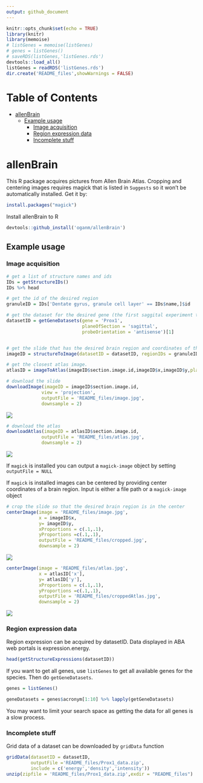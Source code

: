 ```yaml
---
output: github_document
---
```

```r
knitr::opts_chunk$set(echo = TRUE)
library(knitr)
library(memoise)
# listGenes = memoise(listGenes)
# genes = listGenes()
# saveRDS(listGenes,'listGenes.rds')
devtools::load_all()
listGenes = readRDS('listGenes.rds')
dir.create('README_files',showWarnings = FALSE)
```

Table of Contents
=================

   * [allenBrain](#allenbrain)
      * [Example usage](#example-usage)                                                                                                            
         * [Image acquisition](#image-acquisition)                                                                                                 
         * [Region expression data](#region-expression-data)                                                                                       
         * [Incomplete stuff](#incomplete-stuff)   

# allenBrain

This R package acquires pictures from Allen Brain Atlas. Cropping and centering images requires magick that is listed in `Suggests` so it won't be automatically installed. Get it by:

```r
install.packages("magick")
```

Install allenBrain to R
``` r
devtools::github_install('oganm/allenBrain')
```

## Example usage

### Image acquisition

``` r
# get a list of structure names and ids
IDs = getStructureIDs()
IDs %>% head
```

```r
# get the id of the desired region
granuleID = IDs['Dentate gyrus, granule cell layer' == IDs$name,]$id

# get the dataset for the desired gene (the first saggital experiment that did not fail)
datasetID = getGeneDatasets(gene = 'Prox1',
                            planeOfSection = 'sagittal',
                            probeOrientation = 'antisense')[1]


# get the slide that has the desired brain region and coordinates of the center of the region
imageID = structureToImage(datasetID = datasetID, regionIDs = granuleID)

# get the closest atlas image. 
atlasID = imageToAtlas(imageID$section.image.id,imageID$x,imageID$y,planeOfSection ='sagittal')

# download the slide
downloadImage(imageID = imageID$section.image.id, 
             view = 'projection',
             outputFile = 'README_files/image.jpg',
             downsample = 2)
```
![](README_files/image.jpg)

```r
# download the atlas
downloadAtlas(imageID = atlasID$section.image.id, 
             outputFile = 'README_files/atlas.jpg',
             downsample = 2)
```
![](README_files/atlas.jpg)

If `magick` is installed you can output a `magick-image` object by setting `outputFile = NULL`

If `magick` is installed images can be centered by providing center coordinates of a brain region. Input is either a file path or a `magick-image` object
```r
# crop the slide so that the desired brain region is in the center
centerImage(image = 'README_files/image.jpg', 
            x = imageID$x,
            y= imageID$y,
            xProportions = c(.1,.1),
            yProportions =c(.1,.1),
            outputFile = 'README_files/cropped.jpg',
            downsample = 2)
```

![](README_files/cropped.jpg)

```r
centerImage(image = 'README_files/atlas.jpg', 
            x = atlasID['x'],
            y= atlasID['y'],
            xProportions = c(.1,.1),
            yProportions =c(.1,.1),
            outputFile = 'README_files/croppedAtlas.jpg',
            downsample = 2)
```
![](README_files/croppedAtlas.jpg)

### Region expression data

Region expression can be acquired by datasetID. Data displayed in ABA web portals is expression.energy.

```r
head(getStructureExpressions(datasetID))
```

If you want to get all genes, use `listGenes` to get all available genes for the species. Then do `getGeneDatasets`.

```r
genes = listGenes()

geneDatasets = genes$acronym[1:10] %>% lapply(getGeneDatasets)
```

You may want to limit your search space as getting the data for all genes is a slow process.

### Incomplete stuff


Grid data of a dataset can be downloaded by `gridData` function
```r
gridData(datasetID = datasetID,
         outputFile ='README_files/Prox1_data.zip',
         include = c('energy','density','intensity'))
unzip(zipfile = 'README_files/Prox1_data.zip',exdir = "README_files")
```